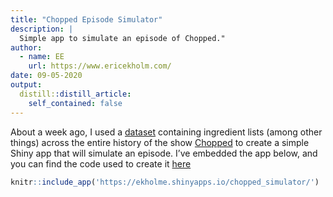 ---
title: "Chopped Episode Simulator"
description: |
  Simple app to simulate an episode of Chopped."
author:
  - name: EE
    url: https://www.ericekholm.com/
date: 09-05-2020
output:
  distill::distill_article:
    self_contained: false
---

About a week ago, I used a [dataset](https://github.com/rfordatascience/tidytuesday/blob/master/data/2020/2020-08-25/readme.md) containing ingredient lists (among other things) across the entire history of the show [Chopped](https://www.foodnetwork.com/shows/chopped) to create a simple Shiny app that will simulate an episode. I've embedded the app below, and you can find the code used to create it [here](https://github.com/ekholme/TidyTuesday/blob/master/2020%20-%2035%20-%20chopped/chopped_sim/app.R)

```{r echo = FALSE}
knitr::include_app('https://ekholme.shinyapps.io/chopped_simulator/')
```

